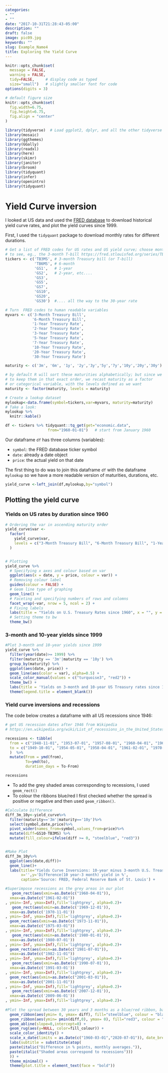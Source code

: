 ```yaml
---
categories:
- ""
- ""
date: "2017-10-31T21:28:43-05:00"
description: ""
draft: false
image: pic09.jpg
keywords: ""
slug: Example_Name4
title: Exploring the Yield Curve
---
```


```r
knitr::opts_chunk$set(
  message = FALSE, 
  warning = FALSE, 
  tidy=FALSE,     # display code as typed
  size="small")   # slightly smaller font for code
options(digits = 3)

# default figure size
knitr::opts_chunk$set(
  fig.width=6.75, 
  fig.height=6.75,
  fig.align = "center"
)
```


```r
library(tidyverse)  # Load ggplot2, dplyr, and all the other tidyverse packages
library(mosaic)
library(ggthemes)
library(GGally)
library(readxl)
library(here)
library(skimr)
library(janitor)
library(broom)
library(tidyquant)
library(infer)
library(openintro)
library(tidyquant)
```

# Yield Curve inversion

I looked at US data and used the [FRED database](https://fred.stlouisfed.org/) to download historical yield curve rates, and plot the yield curves since 1999.

First, I used the `tidyquant` package to download monthly rates for different durations. 

```r
# Get a list of FRED codes for US rates and US yield curve; choose monthly frequency
# to see, eg., the 3-month T-bill https://fred.stlouisfed.org/series/TB3MS
tickers <- c('TB3MS', # 3-month Treasury bill (or T-bill)
             'TB6MS', # 6-month
             'GS1',   # 1-year
             'GS2',   # 2-year, etc....
             'GS3',
             'GS5',
             'GS7',
             'GS10',
             'GS20',
             'GS30')  #.... all the way to the 30-year rate

# Turn  FRED codes to human readable variables
myvars <- c('3-Month Treasury Bill',
            '6-Month Treasury Bill',
            '1-Year Treasury Rate',
            '2-Year Treasury Rate',
            '3-Year Treasury Rate',
            '5-Year Treasury Rate',
            '7-Year Treasury Rate',
            '10-Year Treasury Rate',
            '20-Year Treasury Rate',
            '30-Year Treasury Rate')

maturity <- c('3m', '6m', '1y', '2y','3y','5y','7y','10y','20y','30y')

# by default R will sort these maturities alphabetically; but since we want
# to keep them in that exact order, we recast maturity as a factor 
# or categorical variable, with the levels defined as we want
maturity <- factor(maturity, levels = maturity)

# Create a lookup dataset
mylookup<-data.frame(symbol=tickers,var=myvars, maturity=maturity)
# Take a look:
mylookup %>% 
  knitr::kable()

df <- tickers %>% tidyquant::tq_get(get="economic.data", 
                   from="1960-01-01")   # start from January 1960

```

Our dataframe `df` has three columns (variables):

- `symbol`: the FRED database ticker symbol
- `date`: already a date object
- `price`: the actual yield on that date

The first thing to do was to join this dataframe `df` with the dataframe `mylookup` so we have a more readable version of maturities, durations, etc.


```r

yield_curve <-left_join(df,mylookup,by="symbol") 
```

## Plotting the yield curve


### Yields on US rates by duration since 1960


```r
# Ordering the var in ascending maturity order
yield_curve$var <-
  factor(
    yield_curve$var,
    levels = c("3-Month Treasury Bill", "6-Month Treasury Bill", "1-Year Treasury Rate",  "2-Year Treasury Rate","3-Year Treasury Rate",  "5-Year Treasury Rate", "7-Year Treasury Rate","10-Year Treasury Rate","20-Year Treasury Rate","30-Year Treasury Rate")
  )


# Plotting
yield_curve %>% 
  # Specifying x axes and colour based on var
  ggplot(aes(x = date, y = price, colour = var)) +
  # Removing colour label
  guides(colour = FALSE) +
  # Geom line type of graphing
  geom_line() +
  # Faceting and specifying numbers of rows and colomns
  facet_wrap(~var, nrow = 5, ncol = 2) +
  # Fixing labels
  labs(title = "Yields on U.S. Treasury Rates since 1960", x = "", y = "%", caption = "Source: St. Louis Federal Reserve Economic Database (FRED)") +
  # Setting theme to bw
  theme_bw()
```


### 3-month and 10-year yields since 1999

```r
#Plot 3-month and 10-year yields since 1999
yield_curve %>% 
  filter(year(date)>= 1999) %>% 
  filter(maturity == '3m'|maturity == '10y') %>% 
  group_by(maturity) %>% 
  ggplot(aes(date, price)) +
  geom_line(aes(color = var), alpha=0.5) + 
  scale_color_manual(values = c("turquoise3", "red2")) +
  theme_bw() +
  labs(title = 'Yields on 3-month and 10-year US Treasury rates since 1999', x = '', y = '%', caption = 'Source: St Louis Federal Reserve Economic Database (FRED)') +
  theme(legend.title = element_blank()) 

```

### Yield curve inversions and recessions


The code below creates a dataframe with all US recessions since 1946:

```r

# get US recession dates after 1946 from Wikipedia 
# https://en.wikipedia.org/wiki/List_of_recessions_in_the_United_States

recessions <- tibble(
  from = c("1948-11-01", "1953-07-01", "1957-08-01", "1960-04-01", "1969-12-01", "1973-11-01", "1980-01-01","1981-07-01", "1990-07-01", "2001-03-01", "2007-12-01"),  
  to = c("1949-10-01", "1954-05-01", "1958-04-01", "1961-02-01", "1970-11-01", "1975-03-01", "1980-07-01", "1982-11-01", "1991-03-01", "2001-11-01", "2009-06-01") 
  )  %>% 
  mutate(From = ymd(from), 
         To=ymd(to),
         duration_days = To-From)

recessions
```

- To add the grey shaded areas corresponding to recessions, I used `geom_rect()`
- To colour the ribbons blue/red I first checked whether the spread is positive or negative and then used `geom_ribbon()`.

```r
#Calculate Difference
diff_3m_10y<-yield_curve%>%
  filter(maturity=='3m'|maturity=='10y')%>%
  select(symbol,date,price)%>%
  pivot_wider(names_from=symbol,values_from=price)%>%
  mutate(diff=GS10-TB3MS) %>% 
  mutate(fill_colour=ifelse(diff >= 0, "steelblue", "red3"))


#Make Plot
diff_3m_10y%>%
  ggplot(aes(date,diff))+
  geom_line()+
  labs(title='Yields Curve Inversions: 10-year minus 3-month U.S. Treasury rates',
       x='',y='Difference(10 year-3 month) yield in %',
       caption='Source: FRED, Federal Reserve Bank of St. Louis') +

#Superimpose recessions as the grey areas in our plot
   geom_rect(aes(xmin=as.Date(c("1960-04-01")),
  xmax=as.Date(c("1961-02-01"))
, ymin=-Inf, ymax=Inf),fill='lightgrey', alpha=0.2)+
   geom_rect(aes(xmin=as.Date(c('1969-12-01')),
  xmax=as.Date(c('1970-11-01'))
, ymin=-Inf, ymax=Inf),fill='lightgrey', alpha=0.2)+
  geom_rect(aes(xmin=as.Date(c("1973-11-01")),
  xmax=as.Date(c("1975-03-01"))
, ymin=-Inf, ymax=Inf),fill='lightgrey', alpha=0.2)+
   geom_rect(aes(xmin=as.Date(c('1980-01-01')),
  xmax=as.Date(c('1980-07-01'))
, ymin=-Inf, ymax=Inf),fill='lightgrey', alpha=0.2)+
  geom_rect(aes(xmin=as.Date(c("1981-07-01")),
  xmax=as.Date(c("1982-11-01"))
, ymin=-Inf, ymax=Inf),fill='lightgrey', alpha=0.2)+
   geom_rect(aes(xmin=as.Date(c('1990-07-01')),
  xmax=as.Date(c('1991-03-01'))
, ymin=-Inf, ymax=Inf),fill='lightgrey', alpha=0.2)+
  geom_rect(aes(xmin=as.Date(c("2001-03-01")),
  xmax=as.Date(c("2001-11-01"))
, ymin=-Inf, ymax=Inf),fill='lightgrey', alpha=0.2)+
   geom_rect(aes(xmin=as.Date(c('2007-12-01')),
  xmax=as.Date(c('2009-06-01'))
, ymin=-Inf, ymax=Inf),fill='lightgrey', alpha=0.2)+
  
#Plot the spread between 30 years and 3 months as a blue/red ribbon, based on whether the spread is positive (blue) or negative
  geom_ribbon(aes(ymin= 0, ymax= diff), fill="steelblue", colour = "black", alpha = 0.4) +
  geom_ribbon(aes(ymin= pmin(diff,0), ymax= 0), fill="red3", colour = "black", alpha = 0.3) +
  geom_abline(slope=0,intercept=0) +
  geom_rug(aes(y=NULL, color=fill_colour)) +
  scale_color_identity() +
  scale_x_date(limits = as.Date(c("1960-03-01","2020-07-01")), date_breaks = "2 years" , date_labels = "%Y") +
  labs(subtitle = substitute(atop(
  paste(italic("Difference in % points, monthly averages.")), 
  paste(italic("Shaded areas correspond to recessions")))
  )) +
  theme_minimal() +
  theme(plot.title = element_text(face = "bold"))
```
